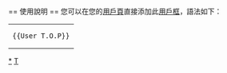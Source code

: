 {{Userbox
  |border-c = #000000
  |border-s = 1
  |id-c     = #696969
  |id-s     = 12
  |id-fc    = #000000
  |info-c   = #696969
  |info-s   = 8
  |info-fc  = #FFFFFF
  |id       = [[File:TOP in 2012.jpg|70px]]
  |info     = <div class="center">這個用戶喜歡[[T.O.P.|{{color|white|T.O.P}}]]<br>“'''DOOM DA DA DIVI DA'''”</div>
  |nocat    = 喜歡T.O.P的維基人
}}

<includeonly>[[Category:喜歡T.O.P的維基人|{{PAGENAME}}]]</includeonly>
<noinclude>
<div style="clear: both; float: left;"></div>
<br>
== 使用說明 ==
您可以在您的[[維基百科:用戶頁|用戶頁]]直接添加此[[維基百科:用戶框|用戶框]]，語法如下：
{| style="background: transparent; float: left;"
|<pre>{{User T.O.P}}</pre>
|}
[[Category:喜歡T.O.P的維基人|*]]
[[Category:藝人用戶框模板|T]]